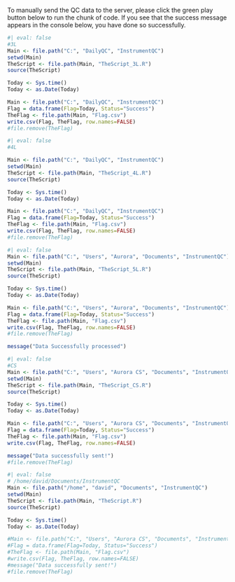 To manually send the QC data to the server, please click the green play button below to run the chunk of code. If you see that the success message appears in the console below, you have done so successfully. 

```r
#| eval: false
#3L
Main <- file.path("C:", "DailyQC", "InstrumentQC")
setwd(Main)
TheScript <- file.path(Main, "TheScript_3L.R")
source(TheScript)

Today <- Sys.time()
Today <- as.Date(Today)

Main <- file.path("C:", "DailyQC", "InstrumentQC")
Flag = data.frame(Flag=Today, Status="Success")
TheFlag <- file.path(Main, "Flag.csv")
write.csv(Flag, TheFlag, row.names=FALSE)
#file.remove(TheFlag)
```

```r
#| eval: false
#4L

Main <- file.path("C:", "DailyQC", "InstrumentQC")
setwd(Main)
TheScript <- file.path(Main, "TheScript_4L.R")
source(TheScript)

Today <- Sys.time()
Today <- as.Date(Today)

Main <- file.path("C:", "DailyQC", "InstrumentQC")
Flag = data.frame(Flag=Today, Status="Success")
TheFlag <- file.path(Main, "Flag.csv")
write.csv(Flag, TheFlag, row.names=FALSE)
#file.remove(TheFlag)
```

```r
#| eval: false
Main <- file.path("C:", "Users", "Aurora", "Documents", "InstrumentQC")
setwd(Main)
TheScript <- file.path(Main, "TheScript_5L.R")
source(TheScript)

Today <- Sys.time()
Today <- as.Date(Today)

Main <- file.path("C:", "Users", "Aurora", "Documents", "InstrumentQC")
Flag = data.frame(Flag=Today, Status="Success")
TheFlag <- file.path(Main, "Flag.csv")
write.csv(Flag, TheFlag, row.names=FALSE)
#file.remove(TheFlag)

message("Data Successfully processed")
```

```r
#| eval: false
#CS
Main <- file.path("C:", "Users", "Aurora CS", "Documents", "InstrumentQC")
setwd(Main)
TheScript <- file.path(Main, "TheScript_CS.R")
source(TheScript)

Today <- Sys.time()
Today <- as.Date(Today)

Main <- file.path("C:", "Users", "Aurora CS", "Documents", "InstrumentQC")
Flag = data.frame(Flag=Today, Status="Success")
TheFlag <- file.path(Main, "Flag.csv")
write.csv(Flag, TheFlag, row.names=FALSE)

message("Data successfully sent!")
#file.remove(TheFlag)
```

```r
#| eval: false
# /home/david/Documents/InstrumentQC
Main <- file.path("/home", "david", "Documents", "InstrumentQC")
setwd(Main)
TheScript <- file.path(Main, "TheScript.R")
source(TheScript)

Today <- Sys.time()
Today <- as.Date(Today)

#Main <- file.path("C:", "Users", "Aurora CS", "Documents", "InstrumentQC")
#Flag = data.frame(Flag=Today, Status="Success")
#TheFlag <- file.path(Main, "Flag.csv")
#write.csv(Flag, TheFlag, row.names=FALSE)
#message("Data successfully sent!")
#file.remove(TheFlag)
```